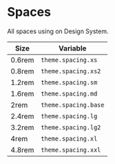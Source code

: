 
<Meta title="🚀 Get Started/Tokens/Spaces" />

# Spaces

All spaces using on Design System.

| Size    | Variable                 |
| ------- | ------------------------ |
| 0.6rem  | `theme.spacing.xs`       |
| 0.8rem  | `theme.spacing.xs2`      |
| 1.2rem  | `theme.spacing.sm`       |
| 1.6rem  | `theme.spacing.md`       |
| 2rem    | `theme.spacing.base`     |
| 2.4rem  | `theme.spacing.lg `      |
| 3.2rem  | `theme.spacing.lg2 `     |
| 4rem    | `theme.spacing.xl `      |
| 4.8rem  | `theme.spacing.xxl `     |

